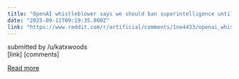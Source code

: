 ```yaml
---
title: "OpenAI whistleblower says we should ban superintelligence until we know how to make it safe and democratically controlled"
date: "2025-09-11T09:19:35.000Z"
link: "https://www.reddit.com/r/artificial/comments/1ne4433/openai_whistleblower_says_we_should_ban/"
---
```


submitted by    /u/katxwoods  
 [link]   [comments]

[Read more](https://www.reddit.com/r/artificial/comments/1ne4433/openai_whistleblower_says_we_should_ban/)

